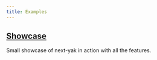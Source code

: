 ```yaml
---
title: Examples
---
```


## [Showcase](https://github.com/jantimon/next-yak/tree/main/packages/example)

Small showcase of next-yak in action with all the features.
